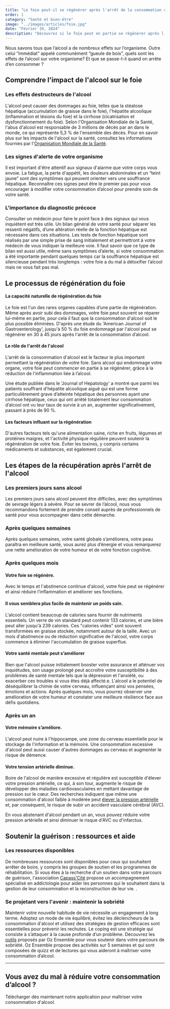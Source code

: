 ```yaml
---
title: "Le foie peut-il se régénérer après l'arrêt de la consommation d'alcool ?"
order: 1
category: "Santé et bien-être"
image: "../images/articles/foie.jpg"
date: "Février 19, 2024"
description: "Découvrez si le foie peut en partie se régénérer après l'arrêt de l'alcool, les étapes de la récupération hépatique et l'intérêt de l'abstinence dans ce processus."
---
```


Nous savons tous que l’alcool a de nombreux effets sur l’organisme. Outre celui “immédiat” appelé communément “gueule de bois”, quels sont les effets de l’alcool sur votre organisme? Et que se passe-t-il quand on arrête d’en consommer ?

## Comprendre l'impact de l'alcool sur le foie

### Les effets destructeurs de l'alcool

L'alcool peut causer des dommages au foie, telles que la stéatose hépatique (accumulation de graisse dans le foie), l'hépatite alcoolique (inflammation et lésions du foie) et la cirrhose (cicatrisation et dysfonctionnement du foie).
Selon l'Organisation Mondiale de la Santé, l'abus d'alcool est responsable de 3 millions de décès par an dans le monde, ce qui représente 5,3 % de l'ensemble des décès.
Pour en savoir plus sur les impacts de l'alcool sur la santé, consultez les informations fournies par l'[Organisation Mondiale de la Santé](https://www.who.int/fr/news-room/fact-sheets/detail/alcohol).

### Les signes d'alerte de votre organisme

Il est important d'être attentif aux signaux d'alarme que votre corps vous envoie. La fatigue, la perte d'appétit, les douleurs abdominales et un “teint jaune” sont des symptômes qui peuvent orienter vers une souffrance hépatique. Reconnaître ces signes peut être le premier pas pour vous encourager à modifier votre consommation d’alcool pour prendre soin de votre santé.

### L'importance du diagnostic précoce

Consulter un médecin pour faire le point face à des signaux qui vous inquiètent est très utile. Un bilan général de votre santé pour séparer les ressenti négatifs, d’une altération réelle de la fonction hépatique est nécessaire dans ces situations. Les tests de fonction hépatique sont réalisés par une simple prise de sang initialement et permettront à votre médecin de vous indiquer la meilleure voie. Il faut savoir que ce type de bilan est aussi utile, même sans symptômes d’alerte, si votre consommation a été importante pendant quelques temps car la souffrance hépatique est silencieuse pendant très longtemps : votre foie a du mal à détoxifier l’alcool mais ne vous fait pas mal.

## Le processus de régénération du foie

#### La capacité naturelle de régénération du foie

Le foie est l'un des rares organes capables d’une partie de régénération. Même après avoir subi des dommages, votre foie peut souvent se réparer lui-même en partie, pour cela il faut que la consommation d'alcool soit le plus possible éliminées. D'après une étude du 'American Journal of Gastroenterology', jusqu'à 50 % du foie endommagé par l'alcool peut se régénérer en 30 à 45 jours après l'arrêt de la consommation d’alcool.

#### Le rôle de l'arrêt de l'alcool

L'arrêt de la consommation d'alcool est le facteur le plus important permettant la régénération de votre foie. Sans alcool qui endommage votre organe, votre foie peut commencer en partie à se régénérer, grâce à la réduction de l'inflammation liée à l’alcool.

Une étude publiée dans le 'Journal of Hepatology' a montré que parmi les patients souffrant d'hépatite alcoolique aiguë qui est une forme particulièrement grave d’atteinte hépatique des personnes ayant une cirrhose hépatique, ceux qui ont arrêté totalement leur consommation d’alcool ont vu leur taux de survie à un an, augmenter significativement, passant à près de 90 %.

#### Les facteurs influant sur la régénération

D'autres facteurs tels qu'une alimentation saine, riche en fruits, légumes et protéines maigres, et l'activité physique régulière peuvent soutenir la régénération de votre foie. Éviter les toxines, y compris certains médicaments et substances, est également crucial.

## Les étapes de la récupération après l'arrêt de l'alcool

### Les premiers jours sans alcool

Les premiers jours sans alcool peuvent être difficiles, avec des symptômes de sevrage légers à sévère. Pour se sevrer de l’alcool, nous vous recommandons fortement de prendre conseil auprès de professionnels de santé pour vous accompagner dans cette démarche.

### Après quelques semaines

Après quelques semaines, votre santé globale s’améliorera, votre peau paraîtra en meilleure santé, vous aurez plus d’énergie et vous remarquerez une nette amélioration de votre humeur et de votre fonction cognitive.

### Après quelques mois

#### Votre foie se régénère.

Avec le temps et l'abstinence continue d'alcool, votre foie peut se régénérer et ainsi réduire l’inflammation et améliorer ses fonctions.

#### Il vous semblera plus facile de maintenir un poids sain.

L'alcool contient beaucoup de calories sans fournir de nutriments essentiels. Un verre de vin standard peut contenir 133 calories, et une bière peut aller jusqu'à 239 calories. Ces "calories vides" sont souvent transformées en graisse stockée, notamment autour de la taille. Avec un mois d'abstinence ou de réduction significative de l'alcool, votre corps commence à éliminer l'accumulation de graisse superflue.

#### Votre santé mentale peut s’améliorer

Bien que l'alcool puisse initialement booster votre assurance et atténuer vos inquiétudes, son usage prolongé peut accroître votre susceptibilité à des problèmes de santé mentale tels que la dépression et l'anxiété, ou exacerber ces troubles si vous êtes déjà affecté.e. L'alcool a le potentiel de déséquilibrer la chimie de votre cerveau, influençant ainsi vos pensées, émotions et actions.
Après quelques mois, vous pourrez observer une amélioration de votre humeur et constater une meilleure résilience face aux défis quotidiens.

### Après un an

#### Votre mémoire s’améliore.

L'alcool peut nuire à l'hippocampe, une zone du cerveau essentielle pour le stockage de l'information et la mémoire. Une consommation excessive d'alcool peut aussi causer d'autres dommages au cerveau et augmenter le risque de démence.

#### Votre tension artérielle diminue.

Boire de l'alcool de manière excessive et régulière est susceptible d'élever votre pression artérielle, ce qui, à son tour, augmente le risque de développer des maladies cardiovasculaires en mettant davantage de pression sur le cœur. Des recherches indiquent que même une consommation d'alcool faible à modérée peut [élever la pression artérielle](https://pubmed.ncbi.nlm.nih.gov/36220600/) et, par conséquent, le risque de subir un accident vasculaire cérébral (AVC).

En vous abstenant d'alcool pendant un an, vous pouvez réduire votre pression artérielle et ainsi diminuer le risque d'AVC ou d'infarctus.

## Soutenir la guérison : ressources et aide

### Les ressources disponibles

De nombreuses ressources sont disponibles pour ceux qui souhaitent arrêter de boire, y compris les groupes de soutien et les programmes de réhabilitation. Si vous êtes à la recherche d'un soutien dans votre parcours de guérison, l'association [Capass'Cité](https://capasscite.fr/presentation/) propose un accompagnement spécialisé en addictologie pour aider les personnes qui le souhaitent dans la gestion de leur consommation et la reconstruction de leur vie. .

### Se projetant vers l'avenir : maintenir la sobriété

Maintenir votre nouvelle habitude de vie nécessite un engagement à long terme. Adoptez un mode de vie équilibré, évitez les déclencheurs de la consommation d'alcool et utilisez des stratégies de gestion efficaces sont essentielles pour prévenir les rechutes. Le coping est une stratégie qui consiste à s’attaquer à la cause profonde d’un problème. Découvrez les [outils](https://ozensemble.fabrique.social.gouv.fr/) proposés par Oz Ensemble pour vous soutenir dans votre parcours de sobriété. Oz Ensemble propose des activités sur 5 semaines et qui sont composées de quizz et de lectures qui vous aideront à maîtriser votre consommation d’alcool.

---

## Vous avez du mal à réduire votre consommation d’alcool ?

Télécharger dès maintenant notre application pour maîtriser votre consommation d'alcool.

<DownloadButtons />
